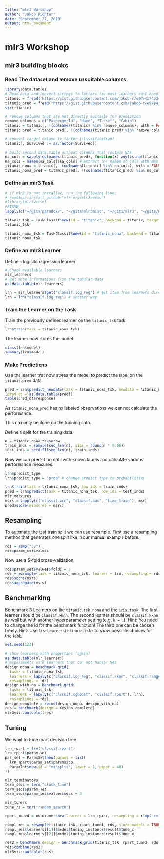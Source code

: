 ```yaml
---
title: "mlr3 Workshop"
author: "Jakob Richter"
date: "September 27, 2019"
output: html_document
---
```


# mlr3 Workshop

## mlr3 building blocks

### Read The dataset and remove unsuitable columns

```r
library(data.table)
# Read data and convert strings to factors (as most learners cant handle string columns)
titanic = fread("https://gist.githubusercontent.com/jakob-r/e97e4174534c1d6a3fc95758c6cdc290/raw/fb4795eeb40c03663837a89cf2f97cece52345a2/train.csv", na.strings = "", stringsAsFactors = TRUE)
titanic_pred = fread("https://gist.githubusercontent.com/jakob-r/e97e4174534c1d6a3fc95758c6cdc290/raw/fb4795eeb40c03663837a89cf2f97cece52345a2/test.csv", na.strings = "", stringsAsFactors = TRUE)
str(titanic)

# remove columns that are not directly suitable for prediction
remove_columns = c("PassengerId", "Name", "Ticket", "Cabin")
titanic = titanic[, !(colnames(titanic) %in% remove_columns), with = FALSE]
titanic_pred = titanic_pred[, !(colnames(titanic_pred) %in% remove_columns), with = FALSE]

# convert target column to factor (classification)
titanic[, Survived := as.factor(Survived)]

# build second data.table without columns that contain NAs
na_cols = sapply(colnames(titanic_pred), function(x) any(is.na(titanic[[x]])) || any(is.na(titanic_pred[[x]])))
na_cols = names(na_cols)[na_cols] # extract the names of cols with NAs
titanic_nona = titanic[, !(colnames(titanic) %in% na_cols), with = FALSE]
titanic_nona_pred = titanic_pred[, !(colnames(titanic_pred) %in% na_cols), with = FALSE]
```

### Define an mlr3 Task

```r
# if mlr3 is not installed, run the following line:
# remotes::install_github("mlr-org/mlr3verse")
#library(mlr3verse)
#FIXME
lapply(c("~/gits/paradox/", "~/gits/mlr3misc", "~/gits/mlr3", "~/gits/mlr3learners/", "~/gits/mlr3tuning/", "~/gits/mlr3pipelines/"), devtools::load_all)

titanic_tsk = TaskClassif$new(id = "titanic", backend = titanic, target = "Survived")
titanic_tsk

titanic_nona_tsk = TaskClassif$new(id = "titanic_nona", backend = titanic_nona, target = "Survived")
titanic_nona_tsk
```

### Define an mlr3 Learner

Define a logisitc regression learner
```r
# Check available learners
mlr_learners
# get more informations from the tabular data
as.data.table(mlr_learners)

lrn = mlr_learners$get("classif.log_reg") # get item from learners directory
lrn = lrn("classif.log_reg") # shorter way
```

### Train the Learner on the Task

Train the previously defined learner on the `titanic_tsk` task.
```r
lrn$train(task = titanic_nona_tsk)
```

The learner now stores the model:
```r
class(lrn$model)
summary(lrn$model)
```

### Make Predictions

Use the learner that now stores the model to predict the label on the `titanic.pred` data.
```r
pred = lrn$predict_newdata(task = titanic_nona_tsk, newdata = titanic_nona_pred)
(pred_dt = as.data.table(pred))
table(pred_dt$response)
```
As `titanic_nona_pred` has no labeled observations we can not calculate the performance.

This can only be done on the training data.

Define a split for the training data:
```r
n = titanic_nona_tsk$nrow
train_inds = sample(seq_len(n), size = round(n * 0.66))
test_inds = setdiff(seq_len(n), train_inds)
```

Now we can predict on data with known labels and calculate various performance measures:
```r
lrn$predict_type
lrn$predict_type = "prob" # change predict type to probabilities

lrn$train(task = titanic_nona_tsk, row_ids = train_inds)
pred = lrn$predict(task = titanic_nona_tsk, row_ids = test_inds)
mlr_measures
msrs = lapply(c("classif.acc", "classif.auc", "time_train"), msr)
pred$score(measures = msrs)
```

## Resampling

To automate the test train split we can use resample.
First use a resampling method that generates one split like in our manual example before.
```r
rds = rsmp("cv")
rds$param_set$values
```
Now use a 5-fold cross-validation:
```r
rds$param_set$values$folds = 5
res = resample(task = titanic_nona_tsk, learner = lrn, resampling = rds)
res$score(msrs)
res$aggregate(msrs)
```

## Benchmarking

Benchmark 3 Learners on the `titanic.tsk.nona` and the `iris.task`.
The first learner should be `classif.kknn`.
The second learner should be `classif.kknn` as well but with another hyperparameter setting (e.g. `k = 1`).
Hint: You need to change the id for the benchmark function!
The third one can be chosen freely.
Hint: Use `listLearners(titanic.tsk)` to show possible choices for the task.
```r
set.seed(123)

# show learners with properties (again)
as.data.table(mlr_learners)
# experiments with learners that can not handle NAs
design_nona = benchmark_grid(
  tasks = titanic_nona_tsk, 
  learners = lapply(c("classif.log_reg", "classif.kknn", "classif.ranger"), lrn), 
  resamplings = rds)
design_with_na = benchmark_grid(
  tasks = titanic_tsk, 
  learners = lapply(c("classif.xgboost", "classif.rpart"), lrn), 
  resamplings = rds)
design_complete = rbind(design_nona, design_with_na)
res = benchmark(design = design_complete)
mlr3viz::autoplot(res)
```

## Tuning

We want to tune rpart decision tree

```r
lrn_rpart = lrn("classif.rpart")
lrn_rpart$param_set
par_set = ParamSet$new(params = list(
  lrn_rpart$param_set$params$cp,
  ParamInt$new(id = "minsplit", lower = 1, upper = 40)
))

mlr_terminators
term_secs = term("clock_time")
term_secs$param_set
term_secs$param_set$values$secs = 3

mlr_tuners
tune_rs = tnr("random_search")

rpart_tuned = AutoTuner$new(learner = lrn_rpart, resampling = rsmp("cv"), measures = msr("classif.acc"), tune_ps = par_set, terminator = term_secs, tuner = tune_rs)

rsmpl_res = resample(titanic_tsk, rpart_tuned, rds, store_models = TRUE)
rsmpl_res$learners[[1]]$model$tuning_instance$result$tune_x
rsmpl_res$learners[[2]]$model$tuning_instance$result$tune_x

res2 = benchmark(design = benchmark_grid(titanic_tsk, rpart_tuned, rds))
res$combine(res2)
mlr3viz::autoplot(res)
```

